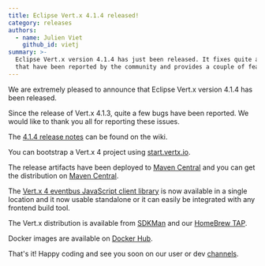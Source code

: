 ```yaml
---
title: Eclipse Vert.x 4.1.4 released!
category: releases
authors:
  - name: Julien Viet
    github_id: vietj
summary: >-
  Eclipse Vert.x version 4.1.4 has just been released. It fixes quite a few bugs
  that have been reported by the community and provides a couple of features
---
```


We are extremely pleased to announce that Eclipse Vert.x version 4.1.4 has been released.

Since the release of Vert.x 4.1.3, quite a few bugs have been reported. We would like to thank you all for reporting these issues.

The [4.1.4 release notes](https://github.com/vert-x3/wiki/wiki/4.1.4-Release-Notes) can be found on the wiki.

You can bootstrap a Vert.x 4 project using [start.vertx.io](https://start.vertx.io).

The release artifacts have been deployed to [Maven Central](https://search.maven.org/search?q=g:io.vertx%20AND%20v:4.1.4) and
you can get the distribution on [Maven Central](https://repo1.maven.org/maven2/io/vertx/vertx-stack-manager/4.1.4/).

The [Vert.x 4 eventbus JavaScript client library](https://www.npmjs.com/package/@vertx/eventbus-bridge-client.js) is now available
in a single location and it now usable standalone or it can easily be integrated with any frontend build tool.

The Vert.x distribution is available from [SDKMan](https://sdkman.io) and our
[HomeBrew TAP](https://github.com/vertx-distrib/homebrew-tap).

Docker images are available on [Docker Hub](https://hub.docker.com/u/vertx/).

That's it! Happy coding and see you soon on our user or dev [channels](https://vertx.io/channels).
